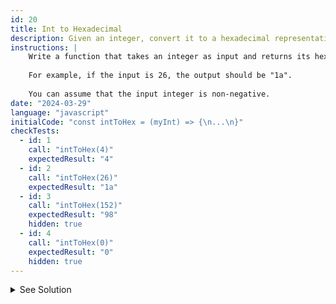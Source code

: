 ```yaml
---
id: 20
title: Int to Hexadecimal
description: Given an integer, convert it to a hexadecimal representation.
instructions: |
    Write a function that takes an integer as input and returns its hexadecimal representation.
    
    For example, if the input is 26, the output should be "1a".
    
    You can assume that the input integer is non-negative.
date: "2024-03-29"
language: "javascript"
initialCode: "const intToHex = (myInt) => {\n...\n}"
checkTests:
  - id: 1
    call: "intToHex(4)"
    expectedResult: "4"
  - id: 2
    call: "intToHex(26)"
    expectedResult: "1a"
  - id: 3
    call: "intToHex(152)"
    expectedResult: "98"
    hidden: true
  - id: 4
    call: "intToHex(0)"
    expectedResult: "0"
    hidden: true
---
```


<details>
<summary>See Solution</summary>

## Solution

### Loping through the number

#### Basic idea
- We can convert a number to hexadecimal by repeatedly dividing the number by 16 and keeping track of the remainders.
- For negative numbers, we can use two's complement representation to convert them to positive numbers before converting them to hexadecimal.

```js
const intToHex = (myInt) => {
    if (myInt === 0) return "0";
    if (myInt < 0) {
        myInt = 0xFFFFFFFF + myInt + 1;
    }
    let hex = "";
    while (myInt > 0) {
        const remainder = myInt % 16;
        hex = (remainder < 10 ? remainder : String.fromCharCode(remainder + 87)) + hex;
        myInt = Math.floor(myInt / 16);
    }
    return hex;
}
```

#### Algorithm Detailed Explanation
1. If the input number is 0, return "0".
2. If the input number is negative, convert it to a positive number using two's complement representation.
3. Initialize an empty string `hex` to store the hexadecimal representation of the number.
4. While the input number is greater than 0, do the following:
    - Calculate the remainder when the number is divided by 16.
    - If the remainder is less than 10, append it to the `hex` string.
    - If the remainder is greater than or equal to 10, convert it to the corresponding hexadecimal character and append it to the `hex` string.
    - Update the input number by dividing it by 16 (integer division).
5. Return the `hex` string as the hexadecimal representation of the input number.


#### Complexity Analysis
- The time complexity of this solution is O(log(n)), where n is the input number.
- The space complexity is O(log(n)) as well, due to the space used to store the hexadecimal representation.

### Built-in Method

```js
const intToHex = (myInt) => {
    return myInt.toString(16);
}
```
#### Basic idea
- JavaScript provides a built-in method `toString` that can be used to convert a number to a string in a specified base.
- We can use this method with a base of 16 to convert a number to its hexadecimal representation.

#### Complexity Analysis
- The time complexity of this solution is O(1) since it uses a built-in method.
- The space complexity is O(1) as well.

</details>


